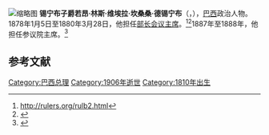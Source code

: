 [[File:João_Lins_Vieira_Cansansão_de_Sinimbu_-_Litografia_(cropped-2).jpg|缩略图]]
'''锡宁布子爵若昂·林斯·维埃拉·坎桑桑·德锡宁布'''（{{lang-pt|João Lins Vieira Cansanção de Sinimbu, Visconde de Sinimbu}}，{{bd|1810年|11月20日[[圣米格尔-杜斯坎普斯|圣米格尔-杜斯坎普斯]]|1906年|12月27日[[里约热内卢|里约热内卢]]}}），[[巴西|巴西]]政治人物。1878年1月5日至1880年3月28日，他担任[[巴西总理|部长会议主席]]。<ref>http://rulers.org/rulb2.html</ref><ref>{{Cite book|url=https://books.google.com/?id=l52h1YSAYykC&pg=PA272&dq=João+Lins+Vieira+Cansação+de+Sinimbu,+Viscount+of+Sinimbu#v=onepage&q=Jo%C3%A3o%20Lins%20Vieira%20Cansa%C3%A7%C3%A3o%20de%20Sinimbu%2C%20Viscount%20of%20Sinimbu&f=false|title=Esau and Jacob|isbn=9780199761937|date=2000-11-30}}</ref>1887年至1888年，他担任参议院主席。<ref>{{Cite web|title=Império (1826-1889) - Senado Federal|url=https://www25.senado.leg.br/web/senadores/presidentes/imperio|work=www25.senado.leg.br}}</ref>

== 参考文献 ==
{{Reflist}}
[[Category:巴西总理|Category:巴西总理]]
[[Category:1906年逝世|Category:1906年逝世]]
[[Category:1810年出生|Category:1810年出生]]
{{bio-stub}}